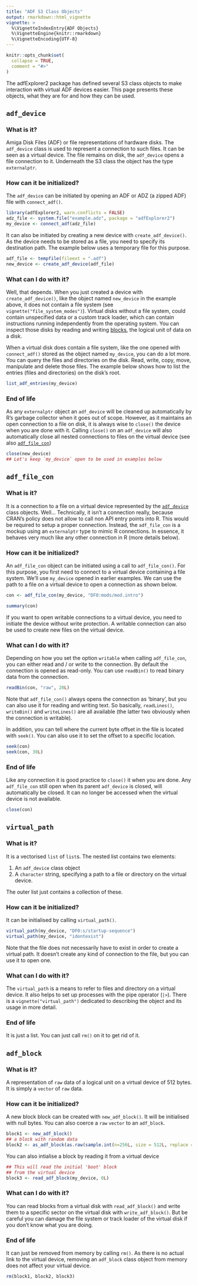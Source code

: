 ```yaml
---
title: "ADF S3 Class Objects"
output: rmarkdown::html_vignette
vignette: >
  %\VignetteIndexEntry{ADF Objects}
  %\VignetteEngine{knitr::rmarkdown}
  %\VignetteEncoding{UTF-8}
---
```


```r
knitr::opts_chunk$set(
  collapse = TRUE,
  comment = "#>"
)
```

The adfExplorer2 package has defined several S3 class objects to make interaction with
virtual ADF devices easier. This page presents these objects, what they are for and how
they can be used.

## `adf_device`

### What is it?

Amiga Disk Files (ADF) or file representations of hardware disks. The `adf_device` class is
used to represent a connection to such files. It can be seen as a virtual device. The file
remains on disk, the `adf_device` opens a file connection to it. Underneath the S3 class
the object has the type `externalptr`.

### How can it be initialized?

The `adf_device` can be initiated by opening an ADF or ADZ (a zipped ADF) file with
`connect_adf()`.

```r
library(adfExplorer2, warn.conflicts = FALSE)
adz_file <- system.file("example.adz", package = "adfExplorer2")
my_device <- connect_adf(adz_file)
```

It can also be initiated by creating a new device with `create_adf_device()`. As
the device needs to be stored as a file, you need to specify its destination path.
The example below uses a temporary file for this purpose.

```r
adf_file <- tempfile(fileext = ".adf")
new_device <- create_adf_device(adf_file)
```

### What can I do with it?

Well, that depends. When you just created a device with `create_adf_device()`, like the
object named `new_device` in the example above, it does not contain a file system (see
`vignette("file_system_modes")`). Virtual disks without a file system, could contain
unspecified data or a custom track loader, which can contain instructions running
independently from the operating system. You can inspect those disks by reading and writing
[blocks](#adf_block), the logical unit of data on a disk.

When a virtual disk does contain a file system, like the one opened with `connect_adf()`
stored as the object named `my_device`, you can do a lot more. You can query the files and
directories on the disk. Read, write, copy, move, manipulate and delete those files.
The example below shows how to list the entries (files and directories) on the disk's
root.

```r
list_adf_entries(my_device)
```

### End of life

As any `externalptr` object an `adf_device` will be cleaned up automatically by R's garbage collector
when it goes out of scope. However, as it maintains an open connection to a file on disk,
it is always wise to `close()` the device when you are done with it. Calling `close()` on an
`adf_device` will also automatically close all nested connections to files on the virtual device
(see also [`adf_file_con`](#adf_file_con))

```r
close(new_device)
## Let's keep `my_device` open to be used in examples below
```

## `adf_file_con`

### What is it?

It is a connection to a file on a virtual device represented by the [`adf_device`](#adf_device) class
objects. Well... Technically, it isn't a connection really, because CRAN's policy does not allow
to call non API entry points into R. This would be required to setup a proper connection. Instead,
the `adf_file_con` is a mockup using an `externalptr` type to mimic R connections.
In essence, it behaves very much like any other connection in R (more details below).

### How can it be initialized?

An `adf_file_con` object can be initiated using a call to `adf_file_con()`. For this purpose,
you first need to connect to a virtual device containing a file system. We'll use `my_device`
opened in earlier examples. We can use the path to a file on a virtual device to open
a connection as shown below.

```r
con <- adf_file_con(my_device, "DF0:mods/mod.intro")

summary(con)
```

If you want to open writable connections to a virtual device, you need to initiate the
device without write protection. A writable connection can also be used to create new
files on the virtual device.

### What can I do with it?

Depending on how you set the option `writable` when calling `adf_file_con`, you can either
read and / or write to the connection. By default the connection is opened as read-only.
You can use `readBin()` to read binary data from the connection.

```r
readBin(con, "raw", 20L)
```

Note that `adf_file_con()` always opens the connection as 'binary', but you can also use it
for reading and writing text. So basically, `readLines()`, `writeBin()` and `writeLines()`
are all available (the latter two obviously when the connection is writable).

In addition, you can tell where the current byte offset in the file is located with `seek()`.
You can also use it to set the offset to a specific location.

```r
seek(con)
seek(con, 30L)
```

### End of life

Like any connection it is good practice to `close()` it when you are done. Any `adf_file_con`
still open when its parent `adf_device` is closed, will automatically be closed. It can
no longer be accessed when the virtual device is not available.

```r
close(con)
```

## `virtual_path`

### What is it?

It is a vectorised `list` of `list`s. The nested list contains two elements:

  1. An `adf_device` class object
  2. A `character` string, specifying a path to a file or directory on the virtual device.

The outer list just contains a collection of these.

### How can it be initialized?

It can be initialised by calling `virtual_path()`.

```r
virtual_path(my_device, "DF0:s/startup-sequence")
virtual_path(my_device, "idontexist")
```

Note that the file does not necessarily have to exist in order to create a virtual path.
It doesn't create any kind of connection to the file, but you can use it to open one. 

### What can I do with it?

The `virtual_path` is a means to refer to files and directory on a virtual device.
It also helps to set up processes with the pipe operator (`|>`).
There is a `vignette("virtual_path")` dedicated to describing the object and its usage
in more detail.

### End of life

It is just a list. You can just call `rm()` on it to get rid of it.

## `adf_block`

### What is it?

A representation of `raw` data of a logical unit on a virtual device of 512 bytes.
It is simply a `vector` of `raw` data.

### How can it be initialized?

A new block block can be created with `new_adf_block()`. It will be initialised with
null bytes. You can also coerce a `raw` `vector` to an `adf_block`.

```r
block1 <- new_adf_block()
## a block with random data
block2 <- as_adf_block(as.raw(sample.int(n=256L, size = 512L, replace = TRUE) - 1L))
```

You can also intialise a block by reading it from a virtual device

```r
## This will read the initial 'boot' block
## from the virtual device
block3 <- read_adf_block(my_device, 0L)
```

### What can I do with it?

You can read blocks from a virtual disk with `read_adf_block()` and
write them to a specific sector on the virtual disk with `write_adf_block()`.
But be careful you can damage the file system or track loader of
the virtual disk if you don't know what you are doing.
<!-- add link to block vignette with more detail here once it is written -->

### End of life

It can just be removed from memory by calling `rm()`. As there is no actual
link to the virtual device, removing an `adf_block` class object from
memory does not affect your virtual device.

```r
rm(block1, block2, block3)
```
